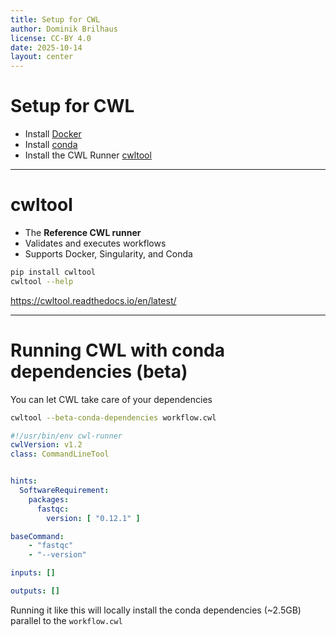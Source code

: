 ```yaml
---
title: Setup for CWL
author: Dominik Brilhaus
license: CC-BY 4.0
date: 2025-10-14
layout: center
---
```


# Setup for CWL

- Install [Docker](https://docs.docker.com/engine/install/)
- Install [conda](https://docs.conda.io/projects/conda/en/latest/user-guide/install/)
- Install the CWL Runner [cwltool](https://cwltool.readthedocs.io/en/latest/)

---

# cwltool

- The **Reference CWL runner**
- Validates and executes workflows
- Supports Docker, Singularity, and Conda

```bash
pip install cwltool
cwltool --help
```

https://cwltool.readthedocs.io/en/latest/

---

# Running CWL with conda dependencies (beta)

You can let CWL take care of your dependencies

```bash
cwltool --beta-conda-dependencies workflow.cwl
```

```yml [workflow.cwl]
#!/usr/bin/env cwl-runner
cwlVersion: v1.2
class: CommandLineTool


hints:
  SoftwareRequirement:
    packages:
      fastqc:
        version: [ "0.12.1" ]

baseCommand:
    - "fastqc"
    - "--version"

inputs: []

outputs: []
```

<AdmonitionType type="warning">

Running it like this will locally install the conda dependencies (~2.5GB) parallel to the `workflow.cwl`

</AdmonitionType>